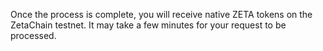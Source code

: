Once the process is complete, you will receive native ZETA tokens on the ZetaChain testnet. It may take a few minutes for your request to be processed.
